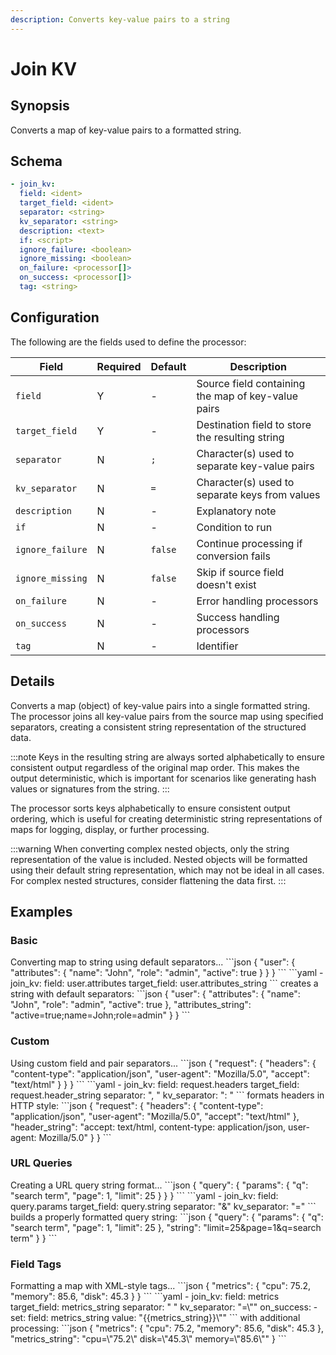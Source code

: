 ```yaml
---
description: Converts key-value pairs to a string
---
```


# Join KV

## Synopsis

Converts a map of key-value pairs to a formatted string.

## Schema

```yaml {2-5}
- join_kv:
  field: <ident>
  target_field: <ident>
  separator: <string>
  kv_separator: <string>
  description: <text>
  if: <script>
  ignore_failure: <boolean>
  ignore_missing: <boolean>
  on_failure: <processor[]>
  on_success: <processor[]>
  tag: <string>
```

## Configuration

The following are the fields used to define the processor:

|Field|Required|Default|Description|
|---|---|---|---|
|`field`|Y|-|Source field containing the map of key-value pairs|
|`target_field`|Y|-|Destination field to store the resulting string|
|`separator`|N|`;`|Character(s) used to separate key-value pairs|
|`kv_separator`|N|`=`|Character(s) used to separate keys from values|
|`description`|N|-|Explanatory note|
|`if`|N|-|Condition to run|
|`ignore_failure`|N|`false`|Continue processing if conversion fails|
|`ignore_missing`|N|`false`|Skip if source field doesn't exist|
|`on_failure`|N|-|Error handling processors|
|`on_success`|N|-|Success handling processors|
|`tag`|N|-|Identifier|

## Details

Converts a map (object) of key-value pairs into a single formatted string. The processor joins all key-value pairs from the source map using specified separators, creating a consistent string representation of the structured data.

:::note
Keys in the resulting string are always sorted alphabetically to ensure consistent output regardless of the original map order. This makes the output deterministic, which is important for scenarios like generating hash values or signatures from the string.
:::

The processor sorts keys alphabetically to ensure consistent output ordering, which is useful for creating deterministic string representations of maps for logging, display, or further processing.

:::warning
When converting complex nested objects, only the string representation of the value is included. Nested objects will be formatted using their default string representation, which may not be ideal in all cases. For complex nested structures, consider flattening the data first.
:::

## Examples

### Basic

<ExampleGrid>
  <CommentCol>
    Converting map to string using default separators...
  </CommentCol>
  <CodeCol>
    ```json
    {
      "user": {
        "attributes": {
          "name": "John",
          "role": "admin",
          "active": true
        }
      }
    }
    ```
    ```yaml
    - join_kv:
        field: user.attributes
        target_field: user.attributes_string
    ```
  </CodeCol>
  <CommentCol>
    creates a string with default separators:
  </CommentCol>
  <CodeCol>
    ```json
    {
      "user": {
        "attributes": {
          "name": "John",
          "role": "admin",
          "active": true
        },
        "attributes_string": "active=true;name=John;role=admin"
      }
    }
    ```
  </CodeCol>
</ExampleGrid>

### Custom

<ExampleGrid>
  <CommentCol>
    Using custom field and pair separators...
  </CommentCol>
  <CodeCol>
    ```json
    {
      "request": {
        "headers": {
          "content-type": "application/json",
          "user-agent": "Mozilla/5.0",
          "accept": "text/html"
        }
      }
    }
    ```
    ```yaml
    - join_kv:
        field: request.headers
        target_field: request.header_string
        separator: ", "
        kv_separator: ": "
    ```
  </CodeCol>
  <CommentCol>
    formats headers in HTTP style:
  </CommentCol>
  <CodeCol>
    ```json
    {
      "request": {
        "headers": {
          "content-type": "application/json",
          "user-agent": "Mozilla/5.0",
          "accept": "text/html"
        },
        "header_string": "accept: text/html, content-type: application/json, user-agent: Mozilla/5.0"
      }
    }
    ```
  </CodeCol>
</ExampleGrid>

### URL Queries

<ExampleGrid>
  <CommentCol>
    Creating a URL query string format...
  </CommentCol>
  <CodeCol>
    ```json
    {
      "query": {
        "params": {
          "q": "search term",
          "page": 1,
          "limit": 25
        }
      }
    }
    ```
    ```yaml
    - join_kv:
        field: query.params
        target_field: query.string
        separator: "&"
        kv_separator: "="
    ```
  </CodeCol>
  <CommentCol>
    builds a properly formatted query string:
  </CommentCol>
  <CodeCol>
    ```json
    {
      "query": {
        "params": {
          "q": "search term",
          "page": 1,
          "limit": 25
        },
        "string": "limit=25&page=1&q=search term"
      }
    }
    ```
  </CodeCol>
</ExampleGrid>

### Field Tags

<ExampleGrid>
  <CommentCol>
    Formatting a map with XML-style tags...
  </CommentCol>
  <CodeCol>
    ```json
    {
      "metrics": {
        "cpu": 75.2,
        "memory": 85.6,
        "disk": 45.3
      }
    }
    ```
    ```yaml
    - join_kv:
        field: metrics
        target_field: metrics_string
        separator: " "
        kv_separator: "=\""
        on_success:
          - set:
              field: metrics_string
              value: "{{metrics_string}}\""
    ```
  </CodeCol>
  <CommentCol>
    with additional processing:
  </CommentCol>
  <CodeCol>
    ```json
    {
      "metrics": {
        "cpu": 75.2,
        "memory": 85.6,
        "disk": 45.3
      },
      "metrics_string": "cpu=\"75.2\" disk=\"45.3\" memory=\"85.6\""
    }
    ```
  </CodeCol>
</ExampleGrid>
